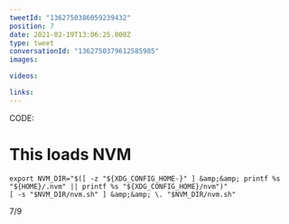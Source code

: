 ```yaml
---
tweetId: "1362750386059239432"
position: 7
date: 2021-02-19T13:06:25.000Z
type: tweet
conversationId: "1362750379612585985"
images:

videos:

links:
---
```


CODE:

# This loads NVM

```
export NVM_DIR="$([ -z "${XDG_CONFIG_HOME-}" ] &amp;&amp; printf %s "${HOME}/.nvm" || printf %s "${XDG_CONFIG_HOME}/nvm")"
[ -s "$NVM_DIR/nvm.sh" ] &amp;&amp; \. "$NVM_DIR/nvm.sh"
```

7/9
